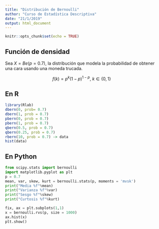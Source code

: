```yaml
---
title: "Distribución de Bernoulli"
author: "Curso de Estadística Descriptiva"
date: "21/1/2019"
output: html_document
---
```


```r
knitr::opts_chunk$set(echo = TRUE)
```

## Función de densidad
Sea $X = Be(p=0.7)$, la distribución que modela la probabilidad de obtener una cara usando una moneda trucada. 

$$f(k) = p^k(1-p)^{1-p},\ k\in \{0,1\}$$

## En R


```r
library(Rlab)
dbern(0, prob= 0.7)
dbern(1, prob = 0.7)
pbern(0, prob = 0.7)
pbern(1, prob = 0.7)
qbern(0.5, prob = 0.7)
qbern(0.25, prob = 0.7)
rbern(10, prob = 0.7) -> data
hist(data)
```

## En Python

```python
from scipy.stats import bernoulli
import matplotlib.pyplot as plt
p = 0.7
mean, var, skew, kurt = bernoulli.stats(p, moments = 'mvsk')
print("Media %f"%mean)
print("Varianza %f"%var)
print("Sesgo %f"%skew)
print("Curtosis %f"%kurt)

fix, ax = plt.subplots(1,1)
x = bernoulli.rvs(p, size = 1000)
ax.hist(x)
plt.show()
```

